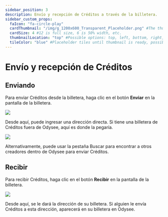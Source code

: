 ```yaml
---
sidebar_position: 3
description: Envío y recepción de Créditos a través de la billetera.
sidebar_custom_props:
  faIcon: "fa-circle-play"
  cardThumbnail: "/img/g_1200x600_Transparent_Placeholder.png" #The thumbnail on the category card.
  cardSize: 4 #12 is full size, 6 is 50% width, etc.
  thumbnailLocation: "top" #Possible options: top, left, bottom, right, none
  tileColor: "blue" #Placeholder tiles until thumbnail is ready, possible options: blue, cream, darkpurple, lightpurple, mauve, orange, pink, none
---
```


# Envío y recepción de Créditos

## Enviando

Para enviar Créditos desde la billetera, haga clic en el botón **Enviar** en la pantalla de la billetera.

![](/img/en/category-wallet5.png)

Desde aquí, puede ingresar una dirección directa. Si tiene una billetera de Créditos fuera de Odysee, aquí es donde la pegaría.

![](/img/en/category-wallet6.png)

Alternativamente, puede usar la pestaña Buscar para encontrar a otros creadores dentro de Odysee para enviar Créditos.

## Recibir

Para recibir Créditos, haga clic en el botón **Recibir** en la pantalla de la billetera.

![](/img/en/category-wallet7.png)

Desde aquí, se le dará la dirección de su billetera. Si alguien le envía Créditos a esta dirección, aparecerá en su billetera en Odysee.
